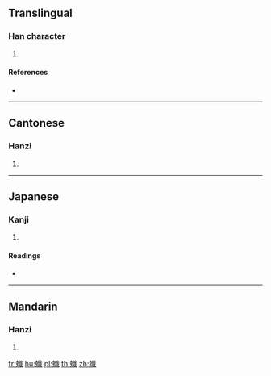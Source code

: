 {{character info/new}}
==Translingual==

===Han character===
{{Han char|rn=142|rad=虫|as=12|sn=18|four=53150|canj=LIYIA}}

# {{defn|Han|sort=虫12}}

====References====
* {{Han ref|kx=1096.370|dkj=33581|dj=1561.220|hdz=42893.140|uh=87D9|ud=34777|bh=F0CD|bd=61645}}

----

==Cantonese==

===Hanzi===
{{yue-hanzi|jyut=|y=jik1}}

# {{defn|lang=yue|sort=虫12}}

----

==Japanese==

===Kanji===
{{ja-kanji|grade=|rs=虫12}}

# {{defn|lang=ja|sort=虫12}}

====Readings====
* {{ja-readings|on=[[しょく]] (shoku), [[しき]] (shiki)|kun=[[こうむり]] (koumuri)|nanori=}}

----

==Mandarin==

===Hanzi===
{{cmn-hanzi|pin=[[zhí]] ([[zhi2]])|wg=chih<sup>2</sup>}}

# {{defn|lang=cmn|sort=虫12}}

[[fr:蟙]]
[[hu:蟙]]
[[pl:蟙]]
[[th:蟙]]
[[zh:蟙]]